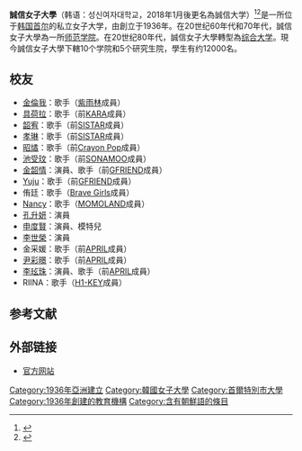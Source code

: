 {{Infobox university
| Name = 誠信女子大學
| native_name = {{lang|ko|성신여자대학교}}
| image = Sungshin1.jpg
| image_size = 
| motto = 
| Established = 1936
| type = 私立大學
| president = 
| faculty = 
| staff = 682
| students = 13,000
| undergrad = 
| postgrad = 
| country = [[大韩民国|大韩民国]]
| province = [[首爾|首爾]]
| city = [[城北區_(首爾)|城北區]]
| campus = [[市区|市区]]<br />123,395{{nbsp|2}}m²
| website = [http://www.sungshin.ac.kr/ http://www.sungshin.ac.kr/]
}}
'''誠信女子大學'''（韩语：성신여자대학교，2018年1月後更名為誠信大学）<ref name="EngName">{{Cite web|title=Sungshin University|url=http://www.sungshin.ac.kr/senglish.html|accessdate=12 February 2019|date=30 October 2018|work=Sungshin University|archive-date=2019-12-14|archive-url=https://web.archive.org/web/20191214110546/https://www.sungshin.ac.kr/senglish.html|dead-url=no}}</ref><ref name="EngName2">{{Cite web|title=Study in Korea Sungshin University|url=http://www.studyinkorea.go.kr/en/sub/college_info/college_info.do?ei_code=530680|accessdate=12 February 2019|date=30 November 2018|work=The Ministry of Education, Korea|archive-date=2021-01-27|archive-url=https://web.archive.org/web/20210127143413/https://www.studyinkorea.go.kr/en/sub/college_info/college_info.do?ei_code=530680|dead-url=no}}</ref>是一所位于[[韩国|韩国]][[首尔|首尔]]的私立女子大学，由{{ko-link|李淑鍾|이숙종}}創立于1936年。在20世纪60年代和70年代，誠信女子大學為一所[[師範學校|师范学院]]。在20世纪80年代，誠信女子大學轉型為[[綜合大學|综合大学]]。現今誠信女子大學下轄10个学院和5个研究生院，學生有约12000名。

==校友==
*[[金倫我|金倫我]]：歌手（[[紫雨林|紫雨林]]成員）
*[[具荷拉|具荷拉]]：歌手（前[[KARA|KARA]]成員）
*[[韶宥|韶宥]]：歌手（前[[SISTAR|SISTAR]]成員）
*[[孝琳|孝琳]]：歌手（前[[SISTAR|SISTAR]]成員）
*[[昭燏|昭燏]]：歌手（前[[Crayon_Pop|Crayon Pop]]成員）
*[[池受玟|池受玟]]：歌手（前[[SONAMOO|SONAMOO]]成員）
*[[金韶情|金韶情]]：演員、歌手（前[[GFRIEND|GFRIEND]]成員）
*[[Yuju|Yuju]]：歌手（前[[GFRIEND|GFRIEND]]成員）
*侑廷：歌手（[[Brave_Girls|Brave Girls]]成員）
*[[南希·麥多尼|Nancy]]：歌手（[[MOMOLAND|MOMOLAND]]成員）
*[[孔升妍|孔升妍]]：演員
*[[申度賢|申度賢]]：演員、模特兒
*[[李世榮|李世榮]]：演員
*金采媛：歌手（前[[APRIL_(女子團體)|APRIL]]成員）
*[[尹彩暻_(APRIL)|尹彩暻]]：歌手（前[[APRIL_(女子團體)|APRIL]]成員）
*[[李玹珠|李玹珠]]：演員、歌手（前[[APRIL_(女子團體)|APRIL]]成員）
*RIINA：歌手（[[H1-KEY|H1-KEY]]成員）

== 参考文献 ==
{{Reflist|30em}}

== 外部链接 ==

* [http://new.sungshin.ac.kr/web/kor/home 官方网站] {{Wayback|url=http://new.sungshin.ac.kr/web/kor/home |date=20191003060211 }}

[[Category:1936年亞洲建立|Category:1936年亞洲建立]]
[[Category:韓國女子大學|Category:韓國女子大學]]
[[Category:首爾特別市大學|Category:首爾特別市大學]]
[[Category:1936年創建的教育機構|Category:1936年創建的教育機構]]
[[Category:含有朝鮮語的條目|Category:含有朝鮮語的條目]]